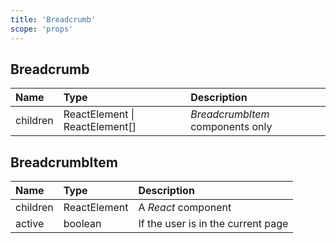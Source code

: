 ```yaml
---
title: 'Breadcrumb'
scope: 'props'
---
```


## Breadcrumb

| Name     | Type                           | Description                      |
| :------- | :----------------------------- | :------------------------------- |
| children | ReactElement \| ReactElement[] | _BreadcrumbItem_ components only |

## BreadcrumbItem

| Name     | Type         | Description                        |
| :------- | :----------- | :--------------------------------- |
| children | ReactElement | A _React_ component                |
| active   | boolean      | If the user is in the current page |
